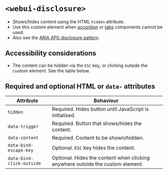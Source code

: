 
<Meta of={WebUIDisclosure} />

# `<webui-disclosure>`
- Shows/hides content using the HTML `hidden` attribute.
- Use this custom element when [accordion](/story/components-accordion--accordion) or [tabs](/story/components-tabs--tabs) components cannot be used.
- Also see the [ARIA APG disclosure pattern](https://www.w3.org/WAI/ARIA/apg/patterns/disclosure/).

## Accessibility considerations
- The content can be hidden via the `ESC` key, or clicking outside the custom element. See the table below.

## Required and optional HTML  or `data-` attributes

Attribute | Behaviour
--- | ---
`hidden` | Required. Hides button until JavaScript is initialised.
`data-trigger` | Required. Button that shows/hides the content.
`data-content` | Required. Content to be shown/hidden.
`data-bind-escape-key` | Optional. `ESC` key hides the content.
`data-bind-click-outside` | Optional. Hides the content when clicking anywhere outside the custom element.

<Canvas of={WebUIDisclosure.WebUIDisclosure} />
<Controls of={WebUIDisclosure.WebUIDisclosure} />
